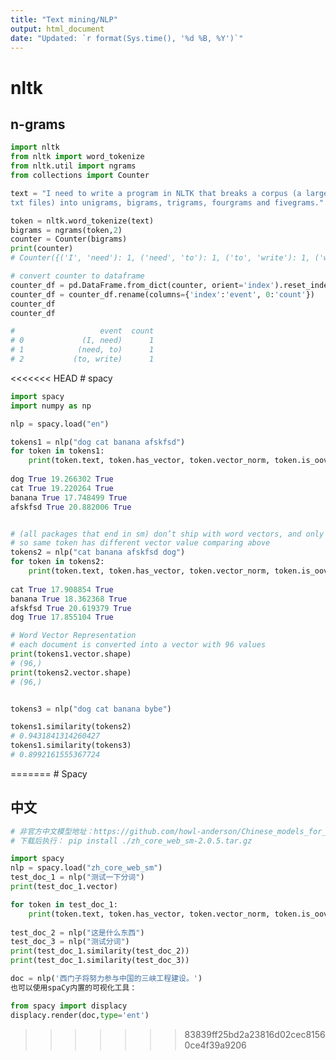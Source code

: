 ---
title: "Text mining/NLP"
output: html_document
date: "Updated: `r format(Sys.time(), '%d %B, %Y')`"
---

# nltk
## n-grams
```python
import nltk
from nltk import word_tokenize
from nltk.util import ngrams
from collections import Counter

text = "I need to write a program in NLTK that breaks a corpus (a large collection of \
txt files) into unigrams, bigrams, trigrams, fourgrams and fivegrams."

token = nltk.word_tokenize(text)
bigrams = ngrams(token,2)
counter = Counter(bigrams)
print(counter)
# Counter({('I', 'need'): 1, ('need', 'to'): 1, ('to', 'write'): 1, ('write', 'a'): 1, ('a', 'program'): 1, ('program', 'in'): 1, ('in', 'NLTK'): 1, ('NLTK', 'that'): 1, ('that', 'breaks'): 1, ('breaks', 'a'): 1, ('a', 'corpus'): 1, ('corpus', '('): 1, ('(', 'a'): 1, ('a', 'large'): 1, ('large', 'collection'): 1, ('collection', 'of'): 1, ('of', 'txt'): 1, ('txt', 'files'): 1, ('files', ')')....

# convert counter to dataframe
counter_df = pd.DataFrame.from_dict(counter, orient='index').reset_index()
counter_df = counter_df.rename(columns={'index':'event', 0:'count'})
counter_df
counter_df

#                   event  count
# 0             (I, need)      1
# 1            (need, to)      1
# 2           (to, write)      1
```

<<<<<<< HEAD
# spacy
```python
import spacy
import numpy as np

nlp = spacy.load("en")

tokens1 = nlp("dog cat banana afskfsd")
for token in tokens1:
    print(token.text, token.has_vector, token.vector_norm, token.is_oov)
    
dog True 19.266302 True
cat True 19.220264 True
banana True 17.748499 True
afskfsd True 20.882006 True


# (all packages that end in sm) don’t ship with word vectors, and only include context-sensitive tensors.
# so same token has different vector value comparing above
tokens2 = nlp("cat banana afskfsd dog")
for token in tokens2:
    print(token.text, token.has_vector, token.vector_norm, token.is_oov)
    
cat True 17.908854 True
banana True 18.362368 True
afskfsd True 20.619379 True
dog True 17.855104 True

# Word Vector Representation
# each document is converted into a vector with 96 values
print(tokens1.vector.shape)
# (96,)
print(tokens2.vector.shape)
# (96,)


tokens3 = nlp("dog cat banana bybe")

tokens1.similarity(tokens2)
# 0.9431841314260427
tokens1.similarity(tokens3)
# 0.8992161555367724
```



=======
# Spacy

## 中文

```python
# 非官方中文模型地址：https://github.com/howl-anderson/Chinese_models_for_SpaCy
# 下载后执行： pip install ./zh_core_web_sm-2.0.5.tar.gz

import spacy
nlp = spacy.load("zh_core_web_sm")
test_doc_1 = nlp("测试一下分词")
print(test_doc_1.vector)

for token in test_doc_1:
    print(token.text, token.has_vector, token.vector_norm, token.is_oov)
    
test_doc_2 = nlp("这是什么东西")
test_doc_3 = nlp("测试分词")
print(test_doc_1.similarity(test_doc_2))
print(test_doc_1.similarity(test_doc_3))

doc = nlp('西门子将努力参与中国的三峡工程建设。')
也可以使用spaCy内置的可视化工具：

from spacy import displacy
displacy.render(doc,type='ent')
```
>>>>>>> 83839ff25bd2a23816d02cec81560ce4f39a9206
